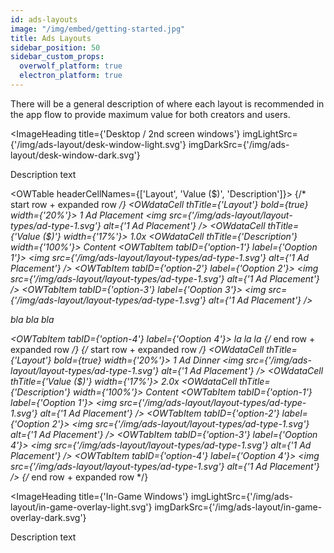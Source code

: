 ```yaml
---
id: ads-layouts
image: "/img/embed/getting-started.jpg"
title: Ads Layouts
sidebar_position: 50
sidebar_custom_props:
  overwolf_platform: true
  electron_platform: true
---
```


There will be a general description of where each layout is recommended in the app flow to provide maximum value for both creators and users.

<ImageHeading
  title={'Desktop / 2nd screen windows'}
  imgLightSrc={'/img/ads-layout/desk-window-light.svg'}
  imgDarkSrc={'/img/ads-layout/desk-window-dark.svg'}
>
  Description text
</ImageHeading>

<OWTable headerCellNames={['Layout', 'Value ($)', 'Description']}>
  {/* start row + expanded row */}
  <OWTableRow expandButton={true}>
    <OWdataCell thTitle={'Layout'} bold={true} width={'20%'}>
      1 Ad Placement
      <img src={'/img/ads-layout/layout-types/ad-type-1.svg'} alt={'1 Ad Placement'} />
    </OWdataCell>
    <OWdataCell thTitle={'Value ($)'} width={'17%'}>
      1.0x
    </OWdataCell>
    <OWdataCell thTitle={'Description'} width={'100%'}>
      Content
    </OWdataCell>
  </OWTableRow>
  <OWTableRow>
    <OWTabs>
      <OWTabItem tabID={'option-1'} label={'Ooption 1'}>
        <img src={'/img/ads-layout/layout-types/ad-type-1.svg'} alt={'1 Ad Placement'} />
      </OWTabItem>
      <OWTabItem tabID={'option-2'} label={'Ooption 2'}>
        <img src={'/img/ads-layout/layout-types/ad-type-1.svg'} alt={'1 Ad Placement'} />
      </OWTabItem>
       <OWTabItem tabID={'option-3'} label={'Ooption 3'}>
        <img src={'/img/ads-layout/layout-types/ad-type-1.svg'} alt={'1 Ad Placement'} />
        <p>bla bla bla</p>
      </OWTabItem>
       <OWTabItem tabID={'option-4'} label={'Ooption 4'}>
        la la la
      </OWTabItem>
    </OWTabs>
  </OWTableRow>
  {/* end row + expanded row */}
  {/* start row + expanded row */}
  <OWTableRow expandButton={true}>
    <OWdataCell thTitle={'Layout'} bold={true} width={'20%'}>
      1 Ad Dinner
      <img src={'/img/ads-layout/layout-types/ad-type-1.svg'} alt={'1 Ad Placement'} />
    </OWdataCell>
    <OWdataCell thTitle={'Value ($)'} width={'17%'}>
      2.0x
    </OWdataCell>
    <OWdataCell thTitle={'Description'} width={'100%'}>
      Content
    </OWdataCell>
  </OWTableRow>
  <OWTableRow>
    <OWTabs>
      <OWTabItem tabID={'option-1'} label={'Ooption 1'}>
        <img src={'/img/ads-layout/layout-types/ad-type-1.svg'} alt={'1 Ad Placement'} />
      </OWTabItem>
      <OWTabItem tabID={'option-2'} label={'Ooption 2'}>
        <img src={'/img/ads-layout/layout-types/ad-type-1.svg'} alt={'1 Ad Placement'} />
      </OWTabItem>
       <OWTabItem tabID={'option-3'} label={'Ooption 4'}>
        <img src={'/img/ads-layout/layout-types/ad-type-1.svg'} alt={'1 Ad Placement'} />
      </OWTabItem>
       <OWTabItem tabID={'option-4'} label={'Ooption 4'}>
        <img src={'/img/ads-layout/layout-types/ad-type-1.svg'} alt={'1 Ad Placement'} />
      </OWTabItem>
    </OWTabs>
  </OWTableRow>
  {/* end row + expanded row */}
</OWTable>


<ImageHeading
  title={'In-Game Windows'}
  imgLightSrc={'/img/ads-layout/in-game-overlay-light.svg'}
  imgDarkSrc={'/img/ads-layout/in-game-overlay-dark.svg'}
>
  Description text
</ImageHeading>

